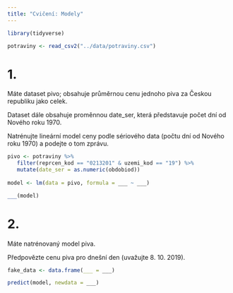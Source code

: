 ```yaml
---
title: "Cvičení: Modely"
---
```


```r

library(tidyverse)

potraviny <- read_csv2("../data/potraviny.csv")

```

# 1.

Máte dataset pivo; obsahuje průměrnou cenu jednoho piva za Českou republiku jako celek.

Dataset dále obsahuje proměnnou date_ser, která představuje počet dní od Nového roku 1970.

Natrénujte lineární model ceny podle sériového data (počtu dní od Nového roku 1970) a podejte o tom zprávu.


```r

pivo <- potraviny %>% 
   filter(reprcen_kod == "0213201" & uzemi_kod == "19") %>% 
   mutate(date_ser = as.numeric(obdobiod))
   
model <- lm(data = pivo, formula = ___ ~ ___)

___(model)
```

# 2.

Máte natrénovaný model piva.

Předpovězte cenu piva pro dnešní den (uvažujte 8. 10. 2019).

```r

fake_data <- data.frame(___ = ___)

predict(model, newdata = ___)

```


